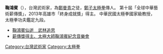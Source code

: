 {{unreferenced|time=2013-12-26T16:00:04+00:00}}
'''鞠鴻賓'''（{{bd|1917年||2013年|catIdx=Ju}}），台灣武術家，為[[鄭曼青|鄭曼青]]之徒，[[鄭子太極拳|鄭子太極拳]]傳人。 第十屆「全球中華藝術薪傳獎」，2013年高雄市「終身成就獎」得主。 中華民國太極拳國家級教授，太極拳功夫鑑定九段。

[[Category:台灣武術家|Category:台灣武術家]]
[[Category:太極拳|Category:太極拳]]
* [https://web.archive.org/web/20140302000306/http://www.twtimes.com.tw/index.php?page=news&nid=381987 鞠鴻賓仙逝　武林追思]
* [https://web.archive.org/web/20150923234055/http://www.eewow.com/2014/01/05-14215.htm 薪傳獎得主、太極大師鞠鴻賓紀念音樂會]